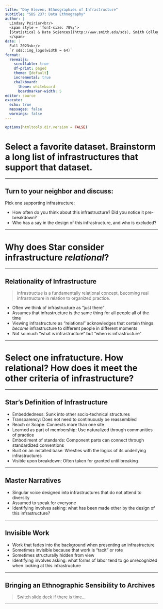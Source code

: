 ```yaml
---
title: "Day Eleven: Ethnographies of Infrastructure"
subtitle: "SDS 237: Data Ethnography"
author: |
  Lindsay Poirier<br/>
  <span style = 'font-size: 70%;'>
  [Statistical & Data Sciences](http://www.smith.edu/sds), Smith College<br/>
  </span>
date: |
  Fall 2023<br/>
  `r sds::img_logo(width = 64)`
format: 
  revealjs:
    scrollable: true
    df-print: paged
    theme: [default]
    incremental: true
    chalkboard:
      theme: whiteboard
      boardmarker-width: 5
editor: source
execute:
  echo: true
  messages: false
  warnings: false
---
```


```r
options(htmltools.dir.version = FALSE)
```



# Select a favorite dataset. Brainstorm a long list of infrastructures that support that dataset. 

---

## Turn to your neighbor and discuss:

Pick one supporting infrastructure: 

- How often do you think about this infrastructure? Did you notice it pre-breakdown?
- Who has a say in the design of this infrastructure, and who is excluded?

---

# Why does Star consider infrastructure *relational*?

---

## Relationality of Infrastructure

> infrastructue is a fundamentally relational concept, becoming real infrastructure in relation to organized practice.

- Often we think of infrastructure as "just there"
- Assumes that infrastructure is the same thing for all people all of the time
- Viewing infrastructure as "relational" acknowledges that certain things *become* infrastructure to different people in different moments
- Not so much "what is infrastructure" but "when is infrastructure"

---

# Select one infratucture. How relational? How does it meet the other criteria of infrastructure?

---

## Star's Definition of Infrastructure

- Embeddedness: Sunk into other socio-technical structures
- Transparency: Does not need to continuously be reassembled
- Reach or Scope: Connects more than one site
- Learned as part of membership: Use naturalized through communities of practice
- Embodiment of standards: Component parts can connect through standardized conventions
- Built on an installed base: Wrestles with the logics of its underlying infrastructures
- Visible upon breakdown: Often taken for granted until breaking

---

## Master Narratives

- Singular voice designed into infrastructures that do not attend to diversity
- Assumed to speak for everyone
- Identifying involves asking: what has been made other by the design of this infrastructure?

---

## Invisible Work

- Work that fades into the background when presenting an infrastructure
- Sometimes invisible because that work is "tacit" or rote
- Sometimes structurally hidden from view
- Identifying involves asking: what forms of labor tend to go unrecognized when looking at this infrastructure

---

## Bringing an Ethnographic Sensibility to Archives

> Switch slide deck if there is time...

---



